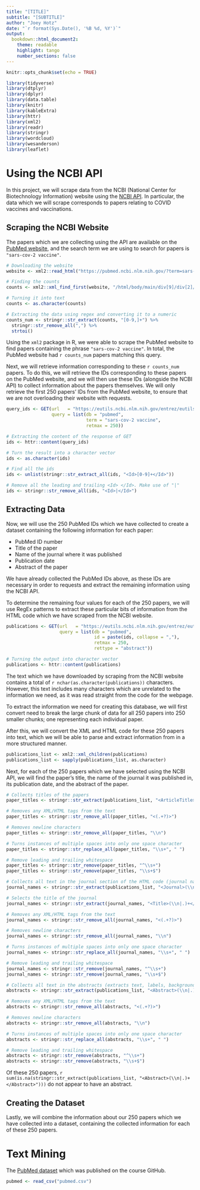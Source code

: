 ```yaml
---
title: "[TITLE]"
subtitle: "[SUBTITLE]" 
author: "Joey Hotz"
date: "`r format(Sys.Date(), '%B %d, %Y')`"
output: 
  bookdown::html_document2:
    theme: readable
    highlight: tango
    number_sections: false
---
```


```r
knitr::opts_chunk$set(echo = TRUE)
```

```r
library(tidyverse)
library(dtplyr)
library(dplyr)
library(data.table)
library(knitr)
library(kableExtra)
library(httr)
library(xml2)
library(readr)
library(stringr)
library(wordcloud)
library(wesanderson)
library(leaflet)
```

# Using the NCBI API

In this project, we will scrape data from the NCBI (National Center for Biotechnology Information) website using the [NCBI API](https://www.ncbi.nlm.nih.gov/home/develop/api/). In particular, the data which we will scrape corresponds to papers relating to COVID vaccines and vaccinations.

## Scraping the NCBI Website

The papers which we are collecting using the API are available on the [PubMed website](https://pubmed.ncbi.nlm.nih.gov/), and the search term we are using to search for papers is `"sars-cov-2 vaccine"`.

```r
# Downloading the website
website <- xml2::read_html("https://pubmed.ncbi.nlm.nih.gov/?term=sars-cov-2+vaccine")

# Finding the counts
counts <- xml2::xml_find_first(website, "/html/body/main/div[9]/div[2]/div[2]/div[1]/div[1]/span")

# Turning it into text
counts <- as.character(counts)

# Extracting the data using regex and converting it to a numeric 
counts_num <- stringr::str_extract(counts, "[0-9,]+") %>%
  stringr::str_remove_all(",") %>%
  strtoi()
```

Using the `xml2` package in R, we were able to scrape the PubMed website to find papers containing the phrase `"sars-cov-2 vaccine"`. In total, the PubMed website had `r counts_num` papers matching this query.

Next, we will retrieve information corresponding to these `r counts_num` papers. To do this, we will retrieve the IDs corresponding to these papers on the PubMed website, and we will then use these IDs (alongside the NCBI API) to collect information about the papers themselves. We will only retrieve the first 250 papers' IDs from the PubMed website, to ensure that we are not overloading their website with requests.

```r
query_ids <- GET(url   = "https://eutils.ncbi.nlm.nih.gov/entrez/eutils/esearch.fcgi",
                 query = list(db = "pubmed",
                              term = "sars-cov-2 vaccine",
                              retmax = 250))

# Extracting the content of the response of GET
ids <- httr::content(query_ids)

# Turn the result into a character vector
ids <- as.character(ids)

# Find all the ids 
ids <- unlist(stringr::str_extract_all(ids, "<Id>[0-9]+</Id>")) 

# Remove all the leading and trailing <Id> </Id>. Make use of "|"
ids <- stringr::str_remove_all(ids, "<Id>|</Id>")
```

## Extracting Data

Now, we will use the 250 PubMed IDs which we have collected to create a dataset containing the following information for each paper:

* PubMed ID number
* Title of the paper
* Name of the journal where it was published
* Publication date
* Abstract of the paper

We have already collected the PubMed IDs above, as these IDs are necessary in order to requests and extract the remaining information using the NCBI API. 

To determine the remaining four values for each of the 250 papers, we will use RegEx patterns to extract these particular bits of information from the HTML code which we have scraped from the NCBI website.


```r
publications <- GET(url   = "https://eutils.ncbi.nlm.nih.gov/entrez/eutils/efetch.fcgi",
                    query = list(db = "pubmed",
                                 id = paste(ids, collapse = ","),
                                 retmax = 250,
                                 rettype = "abstract"))

# Turning the output into character vector
publications <- httr::content(publications)
```

The text which we have downloaded by scraping from the NCBI website contains a total of `r nchar(as.character(publications))` characters. However, this text includes many characters which are unrelated to the information we need, as it was read straight from the code for the webpage.

To extract the information we need for creating this database, we will first convert need to break the large chunk of data for all 250 papers into 250 smaller chunks; one representing each individual paper.

After this, we will convert the XML and HTML code for these 250 papers into text, which we will be able to parse and extract information from in a more structured manner.

```r
publications_list <- xml2::xml_children(publications)
publications_list <- sapply(publications_list, as.character)
```

Next, for each of the 250 papers which we have selected using the NCBI API, we will find the paper's title, the name of the journal it was published in, its publication date, and the abstract of the paper.

```r
# Collects titles of the papers 
paper_titles <- stringr::str_extract(publications_list, "<ArticleTitle>(\\n|.)+</ArticleTitle>")

# Removes any XML/HTML tags from the text
paper_titles <- stringr::str_remove_all(paper_titles, "<(.+?)>")

# Removes newline characters
paper_titles <- stringr::str_remove_all(paper_titles, "\\n")

# Turns instances of multiple spaces into only one space character
paper_titles <- stringr::str_replace_all(paper_titles, "\\s+", " ")

# Remove leading and trailing whitespace
paper_titles <- stringr::str_remove(paper_titles, "^\\s+")
paper_titles <- stringr::str_remove(paper_titles, "\\s+$")
```

```r
# Collects all text in the journal section of the HTML code (journal name, publication date, etc)
journal_names <- stringr::str_extract(publications_list, "<Journal>(\\n|.)+</Journal>")

# Selects the title of the journal
journal_names <- stringr::str_extract(journal_names, "<Title>(\\n|.)+</Title>")

# Removes any XML/HTML tags from the text
journal_names <- stringr::str_remove_all(journal_names, "<(.+?)>")

# Removes newline characters
journal_names <- stringr::str_remove_all(journal_names, "\\n")

# Turns instances of multiple spaces into only one space character
journal_names <- stringr::str_replace_all(journal_names, "\\s+", " ")

# Remove leading and trailing whitespace
journal_names <- stringr::str_remove(journal_names, "^\\s+")
journal_names <- stringr::str_remove(journal_names, "\\s+$")
```


```r
# Collects all text in the abstracts (extracts text, labels, backgrounds, etc)
abstracts <- stringr::str_extract(publications_list, "<Abstract>(\\n|.)+</Abstract>")

# Removes any XML/HTML tags from the text
abstracts <- stringr::str_remove_all(abstracts, "<(.+?)>")

# Removes newline characters
abstracts <- stringr::str_remove_all(abstracts, "\\n")

# Turns instances of multiple spaces into only one space character
abstracts <- stringr::str_replace_all(abstracts, "\\s+", " ")

# Remove leading and trailing whitespace
abstracts <- stringr::str_remove(abstracts, "^\\s+")
abstracts <- stringr::str_remove(abstracts, "\\s+$")
```

Of these 250 papers, `r sum(is.na(stringr::str_extract(publications_list, "<Abstract>(\\n|.)+</Abstract>")))` do not appear to have an abstract.

## Creating the Dataset

Lastly, we will combine the information about our 250 papers which we have collected into a dataset, containing the collected information for each of these 250 papers.

# Text Mining

The [PubMed dataset](https://github.com/JSC370/jsc370-2022/blob/main/data/text/pubmed.csv) which was published on the course GitHub.

```r
pubmed <- read_csv("pubmed.csv")
```